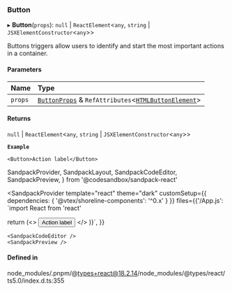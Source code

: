 ### Button

▸ **Button**(`props`): `null` \| `ReactElement`\<`any`, `string` \| `JSXElementConstructor`\<`any`\>\>

Buttons triggers allow users to identify and start the most important actions in a container.

#### Parameters

| Name    | Type                                                                                                                               |
| :------ | :--------------------------------------------------------------------------------------------------------------------------------- |
| `props` | [`ButtonProps`](props.md) & `RefAttributes`\<[`HTMLButtonElement`](https://developer.mozilla.org/docs/Web/API/HTMLButtonElement)\> |

#### Returns

`null` \| `ReactElement`\<`any`, `string` \| `JSXElementConstructor`\<`any`\>\>

**`Example`**

```tsx copy showLineNumbers filename="example.tsx"
<Button>Action label</Button>
```

SandpackProvider,
SandpackLayout,
SandpackCodeEditor,
SandpackPreview,
} from '@codesandbox/sandpack-react'

<SandpackProvider
template="react"
theme="dark"
customSetup={{ dependencies: { '@vtex/shoreline-components': '^0.x' } }}
files={{'/App.js': `import React from 'react'

return (<>
<Button>Action label</Button>
</>
)}`,
}}

>   <SandpackLayout>

    <SandpackCodeEditor />
    <SandpackPreview />

  </SandpackLayout>
</SandpackProvider>

#### Defined in

node_modules/.pnpm/@types+react@18.2.14/node_modules/@types/react/ts5.0/index.d.ts:355
